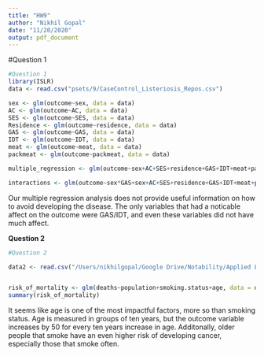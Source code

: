 ```yaml
---
title: "HW9"
author: "Nikhil Gopal"
date: "11/20/2020"
output: pdf_document
---
```


#Question 1

```r
#Question 1
library(ISLR)
data <- read.csv("psets/9/CaseControl_Listeriosis_Repos.csv")

sex <- glm(outcome~sex, data = data)
AC <- glm(outcome~AC, data = data)
SES <- glm(outcome~SES, data = data)
Residence <- glm(outcome~residence, data = data)
GAS <- glm(outcome~GAS, data = data)
IDT <- glm(outcome~IDT, data = data)
meat <- glm(outcome~meat, data = data)
packmeat <- glm(outcome~packmeat, data = data)

multiple_regression <- glm(outcome~sex+AC+SES+residence+GAS+IDT+meat+packmeat, data = data)

interactions <- glm(outcome~sex*GAS+sex+AC+SES+residence+GAS+IDT+meat+packmeat, data = data)
```

Our multiple regression analysis does not provide useful information on how to avoid developing the disease. The only variables that had a noticable affect on the outcome were GAS/IDT, and even these variables did not have much affect.


**Question 2**

```r
#Question 2

data2 <- read.csv("/Users/nikhilgopal/Google Drive/Notability/Applied Linear Regression Analysis/psets/9/2.csv")


risk_of_mortality <- glm(deaths~population+smoking.status+age, data = data2)
summary(risk_of_mortality)
```

It seems like age is one of the most impactful factors, more so than smoking status. Age is measured in groups of ten years, but the outcome variable increases by 50 for every ten years increase in age. Additonally, older people that smoke have an even higher risk of developing cancer, especially those that smoke often.
